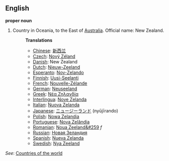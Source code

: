 ==English==

'''proper noun'''

# Country in Oceania, to the East of [[Australia]]. Official name: New Zealand.
#:'''Translations'''
#:*[[Chinese]]: [[新西兰]]
#:*[[Czech]]: [[Nový Zéland]]
#:*[[Danish]]: New Zealand
#:*[[Dutch]]: [[Nieuw-Zeeland]]
#:*[[Esperanto]]: [[Nov-Zelando]]
#:*[[Finnish]]: [[Uusi-Seelanti]]
#:*[[French]]: [[Nouvelle-Zélande]]
#:*[[German]]: [[Neuseeland]]
#:*[[Greek]]: [[Νέα Ζηλανδία]]
#:*[[Interlingua]]: [[Nove Zelanda]]
#:*[[Italian]]: [[Nuova Zelanda]]
#:*[[Japanese]]: [[ニュージーランド]] (nyūjīrando)
#:*[[Polish]]: [[Nowa Zelandia]]
#:*[[Portuguese]]: [[Nova Zelândia]]
#:*[[Romanian]]: [[Noua Zeeland&#259]] ''f''
#:*[[Russian]]: [[Новая Зеландия]]
#:*[[Spanish]]: [[Nueva Zelanda]]
#:*[[Swedish]]: [[Nya Zeeland]]

''See'': [[Countries of the world]]